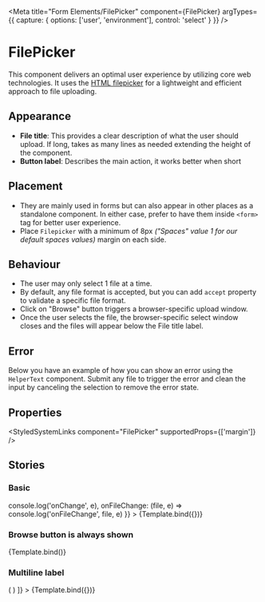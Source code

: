 
<Meta
    title="Form Elements/FilePicker"
    component={FilePicker}
    argTypes={{
        capture: {
            options: ['user', 'environment'],
            control: 'select'
        }
    }}
/>


# FilePicker

This component delivers an optimal user experience by utilizing core web technologies. It uses the [HTML filepicker](https://developer.mozilla.org/en-US/docs/Web/HTML/Element/input/file) for a lightweight and efficient approach to file uploading.

## Appearance

-   **File title**: This provides a clear description of what the user should upload. If long, takes as many lines as needed extending the height of the component.
-   **Button label**: Describes the main action, it works better when short

## Placement

-   They are mainly used in forms but can also appear in other places as a standalone component. In either case, prefer to have them inside `<form>` tag for better user experience.
-   Place `Filepicker` with a minimum of 8px _("Spaces" value 1 for our default spaces values)_ margin on each side.

## Behaviour

-   The user may only select 1 file at a time.
-   By default, any file format is accepted, but you can add `accept` property to validate a specific file format.
-   Click on "Browse" button triggers a browser-specific upload window.
-   Once the user selects the file, the browser-specific select window closes and the files will appear below the File title label.

## Error

Below you have an example of how you can show an error using the `HelperText` component. Submit any file to trigger the error and clean the input by canceling the selection to remove the error state.

<ControlledErrorFilePicker />

## Properties

<ArgsTable of={FilePicker} />

<StyledSystemLinks component="FilePicker" supportedProps={['margin']} />

## Stories

### Basic

<Canvas>
    <Story
        name="Basic"
        args={{
            buttonText: 'Browse files',
            label: 'A picture of you',
            name: 'avatar',
            onChange: e => console.log('onChange', e),
            onFileChange: (file, e) => console.log('onFileChange', file, e)
        }}
    >
        {Template.bind({})}
    </Story>
</Canvas>

### Browse button is always shown

<Canvas>
    <Story
        name="Browse button is always shown"
        args={{
            buttonText: 'Browse files',
            label: 'A picture of you',
            name: 'avatar',
            alwaysShowActionButton: true
        }}
    >
        {Template.bind()}
    </Story>
</Canvas>

### Multiline label

<Canvas>
    <Story
        name="Multiline label"
        args={{
            buttonText: 'Browse files',
            label: 'A very long label which can stretch to more than one line without any issues',
            name: 'avatar'
        }}
        decorators={[
            Story => (
                <Box width="20rem">
                    <Story />
                </Box>
            )
        ]}
    >
        {Template.bind({})}
    </Story>
</Canvas>
